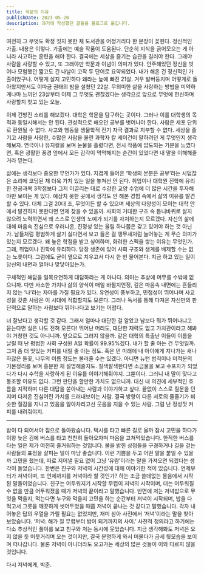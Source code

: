 ```yaml
---
title: 학문의 이유
publishDate: 2023-05-20
description: 과거에 작성했던 글들을 블로그로 옮깁니다.
---
```


여전히 그 무엇도 확정 짓지 못한 채 도서관을 어정거리다 한 문장이 꽂힌다. 정신적인 가출. 내용은 이렇다. 가출에는 예술 작품이 도움된다. 단순히 지식을 긁어모으는 게 아니라 사고하는 훈련을 해야 한다. 결국에는 세상을 즐기는 습관을 길러야 한다. 그래야 사람을 사랑할 수 있고, 또 그래야만 학문과 이념이 의미가 있다. 안주해있던 정신을 벗어나 모험했던 짧고도 긴 나날이 고작 두 단어로 요약되었다. 내가 해온 건 정신적인 가출이었구나. 어떻게 살지 고민하다 왜라는 늪에 빠진 21살. 겨우 발버둥치며 어떻게로 돌아왔지만서도 이따금 권태의 밤을 설쳤던 22살. 무의미한 삶을 사랑하는 방법을 미약하게나마 느끼던 23살부터 이제 그 무엇도 괜찮겠다는 생각으로 앞으로 무엇에 헌신하며 사랑할지 찾고 있는 오늘.

이제 건방진 소리를 해보겠다. 대학은 학문을 탐구하는 곳이다. 그러나 이를 대학생의 목적과 동일시해서는 안 된다. 관성적으로 해오던 공부를 벗어나야 한다. 사람은 세포 단위로 환원될 수 없다. 사고와 행동을 생물학적 전기 자극 결과로 치부할 수 없다. 세상을 즐기고 사람을 사랑한, 수많은 사람을 울린 과학자 칼 세이건이 말하려던 게 무엇인지 생각해보자. 연극이나 뮤지컬을 보며 눈물을 흘렸다면, 전시 작품에 압도되는 기분을 느꼈다면, 혹은 광활한 풍경 앞에서 모든 감각이 먹먹해지는 순간이 있었다면 내 말을 이해해줄 거라 믿는다.

삶에는 생각보다 중요한 무언가가 있다. 지겹게 들어온 ‘학생의 본분은 공부’라는 시덥잖은 소리에 코딩된 채 더욱 가치 있는 일을 놓쳐선 안 된다. 취업이나 대학원 진학에 유리한 전공과목 3학점보다 그저 이끌리는 대로 수강한 교양 수업에 더 많은 시간을 투자해야만 보이는 게 있다. 예상치 못한 곳에서 생각도 안 해본 경험 속에서 삶의 이유를 발견할 수 있다. 대체 그걸 20대 초, 무엇이든 할 수 있으며 세상의 다양성이 모이는 대학 안에서 발견하지 못한다면 언제 찾을 수 있을까. 사회의 거대한 구조 속 톱니바퀴로 살지 않으려 노력하면서 왜 스스로 인생의 노예가 되기를 자처하는지 모르겠다. 자신의 삶에 대해 마음속 진심으로 우러나온, 진정성 있는 울림 하나쯤은 갖고 있어야 하는 것 아닌가. 남들처럼 평범하게 살기 싫다면서 보고 들은 걸 앵무새처럼 늘어놓는 게 무슨 의미가 있는지 모르겠다. 왜 높은 학점을 받고 싶어하며, 화려한 스펙을 쌓는 이유는 무엇인가. 그래, 취업이나 진학에 유리하다. 당장 생존에 있어 사회 구조와 생계를 배제할 수는 없는 노릇이다. 그럼에도 굳이 옆으로 치우고서 다시 한 번 물어본다. 지금 하고 있는 일이 당신의 내면과 얼마나 맞닿아있는가.

구체적인 해답을 일목요연하게 대답하라는 게 아니다. 의미는 추상에 머무를 수밖에 없으니까. 다만 사소한 가치나 삶의 양식이 매일 바뀔지언정, 깊은 마음속 내면에는 흔들리지 않는 ‘나’라는 자아를 가질 필요가 있다. 유연성이 풍부하고, 민첩성이 뛰어나며 사교성을 갖춘 사람은 이 시대에 적합할지도 모른다. 그러나 독서를 통해 다져온 자신만의 판단력으로 말하는 사람보다 뛰어나다고 보기는 어렵다.

너 잘났다고 생각할 것 같다. 그래서 얼마나 대단한 걸 알았고 남보다 뭐가 뛰어나냐고 묻는다면 실은 나도 전혀 모른다! 뛰어난 머리도, 대단한 재력도 없고 가치관이라고 해봐야 거창한 것도 아니니까. 앞으로도 그러지 않을까. 같은 대학의 특출난 이들이 이름을 날릴 때 난 평범한 사회 구성원 A일 확률이 99.95%겠다. 내가 할 줄 아는 건 무엇일까. 그저 좀 더 맛있는 커피를 내릴 줄 아는 정도. 혹은 먼 미래에 내 아이에게 지나가는 새나 하찮은 들꽃, 나무의 이름 정도는 불러줄 수는 있겠다. 아니면 뉴턴 법칙이나 미적분의 기본정리를 보며 흥분한 채 설명해줄지도. 질색팔색한다면 소금물을 보고 수포자가 되었다가 다시 수학을 사랑하게 된 이유를 이야기해줘야지. 그뿐이다. 그러니 내 말이 맞다고 동조할 이유도 없다. 그런 판단을 할만한 가치도 없으니까. 대신 내 의견에 세부적인 흐름을 지적하며 다른 대답을 쏟아내는 사람과 이야기하고 싶다. 끝없이 스스로 질문을 던지며 다져온 진심어린 가치를 드러내보이는 사람. 결국 방향이 다른 서로의 물줄기가 비슷한 질감을 지니고 있음을 알아차리고선 웃음을 지을 수 있는 사람. 그럼 난 정성껏 커피를 내려줘야지.

---

밤이 다 되어서야 집으로 돌아왔습니다. 택시를 타고 빠른 길로 올까 잠시 고민을 하다가 이왕 늦은 김에 버스를 타고 천천히 돌아오자며 마음을 고쳐먹었습니다. 한적한 버스를 타는 일은 제가 여전히 즐거워하는 것입니다. 불을 밝힌 상점들을 구경하거나 길을 걷는 사람들의 표정을 살피는 일이 마냥 좋습니다. 이런 기쁨을 두고 어떤 말을 붙일 수 있을까 고민을 했는데, 따로 지어낼 필요 없이 그냥 ‘유람’이라는 말을 가져오면 되겠다는 생각이 들었습니다.
한번은 친구와 저녁의 시간성에 대해 이야기한 적이 있습니다. 언제부터가 저녁이며, 또 언제까지를 저녁이라 할 것인가? 하는 조금 쓸데없는 물음에서 시작된 말들이었습니다. 친구는 어두워지기 시작할 무렵이 저녁의 시작이며, 더는 어두워질 수 없을 만큼 어두워졌을 때가 저녁의 끝이라고 말했습니다. 반면에 저는 저녁밥으로 무엇을 먹을지, 먹는다면 누구와 먹을지 고민을 하는 순간부터 저녁이 시작되며, 밥을 다 먹고서 그릇을 깨끗하게 씻어두었을 때쯤 저녁이 끝나는 것 같다고 말했습니다.
각자 내어놓은 답의 우열을 가릴 필요는 없었지만, 재미 삼아 사전에서 ‘저녁’이라는 말을 찾아보았습니다. ‘저녁: 해가 질 무렵부터 밤이 되기까지의 사이.’ 사전적 정의라고 하기에는 다소 추상적인 풀이를 보고 친구와 저는 동시에 웃었습니다. 지금 생각해봐도 저녁은 오지 않을 듯 머뭇거리며 오는 것이지만, 결국 분명하게 와서 머물다가 금세 뒷모습을 보이며 떠나갑니다. 물론 저녁이 아니더라도 오고가는 세상의 많은 것들이 이와 다르지 않을 것입니다.

다시 저녁에게, 박준.
